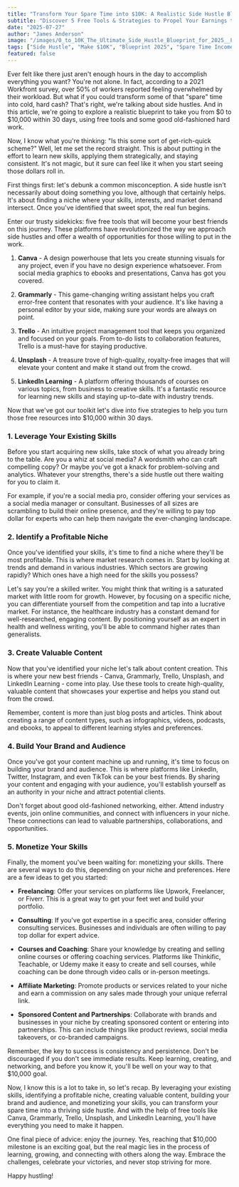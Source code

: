 ```yaml
---
title: "Transform Your Spare Time into $10K: A Realistic Side Hustle Blueprint for 2025"
subtitle: "Discover 5 Free Tools & Strategies to Propel Your Earnings to $10K in Just 30 Days"
date: "2025-07-27"
author: "James Anderson"
image: "/images/0_to_10K_The_Ultimate_Side_Hustle_Blueprint_for_2025__Learn_how_to_turn_free_tools_and_your_spare_time_into_serious_cash_within_30_days_fe1d6d9b.jpg"
tags: ["Side Hustle", "Make $10K", "Blueprint 2025", "Spare Time Income"]
featured: false
---
```


Ever felt like there just aren't enough hours in the day to accomplish everything you want? You're not alone. In fact, according to a 2021 Workfront survey, over 50% of workers reported feeling overwhelmed by their workload. But what if you could transform some of that "spare" time into cold, hard cash? That's right, we're talking about side hustles. And in this article, we're going to explore a realistic blueprint to take you from $0 to $10,000 within 30 days, using free tools and some good old-fashioned hard work.

Now, I know what you're thinking: "Is this some sort of get-rich-quick scheme?" Well, let me set the record straight. This is about putting in the effort to learn new skills, applying them strategically, and staying consistent. It's not magic, but it sure can feel like it when you start seeing those dollars roll in.

First things first: let's debunk a common misconception. A side hustle isn't necessarily about doing something you love, although that certainly helps. It's about finding a niche where your skills, interests, and market demand intersect. Once you've identified that sweet spot, the real fun begins.

Enter our trusty sidekicks: five free tools that will become your best friends on this journey. These platforms have revolutionized the way we approach side hustles and offer a wealth of opportunities for those willing to put in the work.

1. **Canva** - A design powerhouse that lets you create stunning visuals for any project, even if you have no design experience whatsoever. From social media graphics to ebooks and presentations, Canva has got you covered.

2. **Grammarly** - This game-changing writing assistant helps you craft error-free content that resonates with your audience. It's like having a personal editor by your side, making sure your words are always on point.

3. **Trello** - An intuitive project management tool that keeps you organized and focused on your goals. From to-do lists to collaboration features, Trello is a must-have for staying productive.

4. **Unsplash** - A treasure trove of high-quality, royalty-free images that will elevate your content and make it stand out from the crowd.

5. **LinkedIn Learning** - A platform offering thousands of courses on various topics, from business to creative skills. It's a fantastic resource for learning new skills and staying up-to-date with industry trends.

Now that we've got our toolkit let's dive into five strategies to help you turn those free resources into $10,000 within 30 days.

### 1. Leverage Your Existing Skills

Before you start acquiring new skills, take stock of what you already bring to the table. Are you a whiz at social media? A wordsmith who can craft compelling copy? Or maybe you've got a knack for problem-solving and analytics. Whatever your strengths, there's a side hustle out there waiting for you to claim it.

For example, if you're a social media pro, consider offering your services as a social media manager or consultant. Businesses of all sizes are scrambling to build their online presence, and they're willing to pay top dollar for experts who can help them navigate the ever-changing landscape.

### 2. Identify a Profitable Niche

Once you've identified your skills, it's time to find a niche where they'll be most profitable. This is where market research comes in. Start by looking at trends and demand in various industries. Which sectors are growing rapidly? Which ones have a high need for the skills you possess?

Let's say you're a skilled writer. You might think that writing is a saturated market with little room for growth. However, by focusing on a specific niche, you can differentiate yourself from the competition and tap into a lucrative market. For instance, the healthcare industry has a constant demand for well-researched, engaging content. By positioning yourself as an expert in health and wellness writing, you'll be able to command higher rates than generalists.

### 3. Create Valuable Content

Now that you've identified your niche let's talk about content creation. This is where your new best friends - Canva, Grammarly, Trello, Unsplash, and LinkedIn Learning - come into play. Use these tools to create high-quality, valuable content that showcases your expertise and helps you stand out from the crowd.

Remember, content is more than just blog posts and articles. Think about creating a range of content types, such as infographics, videos, podcasts, and ebooks, to appeal to different learning styles and preferences.

### 4. Build Your Brand and Audience

Once you've got your content machine up and running, it's time to focus on building your brand and audience. This is where platforms like LinkedIn, Twitter, Instagram, and even TikTok can be your best friends. By sharing your content and engaging with your audience, you'll establish yourself as an authority in your niche and attract potential clients.

Don't forget about good old-fashioned networking, either. Attend industry events, join online communities, and connect with influencers in your niche. These connections can lead to valuable partnerships, collaborations, and opportunities.

### 5. Monetize Your Skills

Finally, the moment you've been waiting for: monetizing your skills. There are several ways to do this, depending on your niche and preferences. Here are a few ideas to get you started:

- **Freelancing**: Offer your services on platforms like Upwork, Freelancer, or Fiverr. This is a great way to get your feet wet and build your portfolio.

- **Consulting**: If you've got expertise in a specific area, consider offering consulting services. Businesses and individuals are often willing to pay top dollar for expert advice.

- **Courses and Coaching**: Share your knowledge by creating and selling online courses or offering coaching services. Platforms like Thinkific, Teachable, or Udemy make it easy to create and sell courses, while coaching can be done through video calls or in-person meetings.

- **Affiliate Marketing**: Promote products or services related to your niche and earn a commission on any sales made through your unique referral link.

- **Sponsored Content and Partnerships**: Collaborate with brands and businesses in your niche by creating sponsored content or entering into partnerships. This can include things like product reviews, social media takeovers, or co-branded campaigns.

Remember, the key to success is consistency and persistence. Don't be discouraged if you don't see immediate results. Keep learning, creating, and networking, and before you know it, you'll be well on your way to that $10,000 goal.

Now, I know this is a lot to take in, so let's recap. By leveraging your existing skills, identifying a profitable niche, creating valuable content, building your brand and audience, and monetizing your skills, you can transform your spare time into a thriving side hustle. And with the help of free tools like Canva, Grammarly, Trello, Unsplash, and LinkedIn Learning, you'll have everything you need to make it happen.

One final piece of advice: enjoy the journey. Yes, reaching that $10,000 milestone is an exciting goal, but the real magic lies in the process of learning, growing, and connecting with others along the way. Embrace the challenges, celebrate your victories, and never stop striving for more.

Happy hustling!